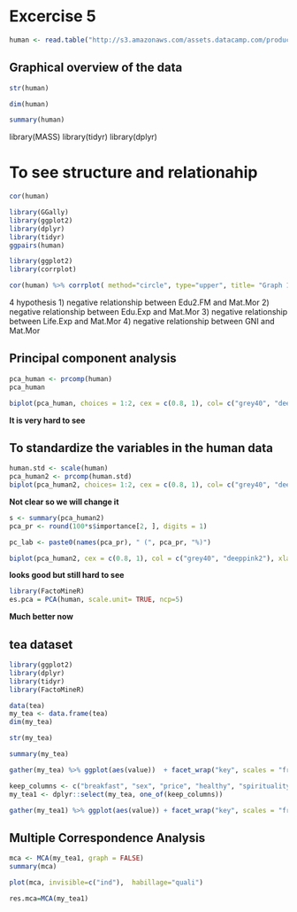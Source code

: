 # Excercise 5

```r
human <- read.table("http://s3.amazonaws.com/assets.datacamp.com/production/course_2218/datasets/human2.txt", sep  =",", header = T)
```

## Graphical overview of the data
```r
str(human)
```


```r
dim(human)
```

```r
summary(human)
```

library(MASS)
library(tidyr)
library(dplyr)


# To see structure and relationahip
```r
cor(human) 
```

```r
library(GGally)
library(ggplot2)
library(dplyr)
library(tidyr)
ggpairs(human)
```

```r
library(ggplot2)
library(corrplot)
```

```r
cor(human) %>% corrplot( method="circle", type="upper", title= "Graph 1. Correlations between variables in human data")
```


4 hypothesis
1) negative relationship between Edu2.FM and Mat.Mor
2) negative relationship between Edu.Exp and Mat.Mor
3) negative relationship between Life.Exp and Mat.Mor
4) negative relationship between GNI and Mat.Mor

## Principal component analysis


```r
pca_human <- prcomp(human)
pca_human
```
 
```r
biplot(pca_human, choices = 1:2, cex = c(0.8, 1), col= c("grey40", "deeppink2"), main = "Grpagh 2. PCA with human data, unscaled")
```

**It is very hard to see**


## To standardize the variables in the human data

```r
human.std <- scale(human)
pca_human2 <- prcomp(human.std)
biplot(pca_human2, choices= 1:2, cex = c(0.8, 1), col= c("grey40", "deeppink2"), main="Graph 3. PCA with human data, scaled")
```

**Not clear so we will change it**


```r
s <- summary(pca_human2)
pca_pr <- round(100*s$importance[2, ], digits = 1)
```

```r
pc_lab <- paste0(names(pca_pr), " (", pca_pr, "%)")
```

```r
biplot(pca_human2, cex = c(0.8, 1), col = c("grey40", "deeppink2"), xlab = pc_lab[1], ylab = pc_lab[2], main="Graph 4. PCA with human data, scaled, %")
```


**looks good but still hard to see**


```r
library(FactoMineR)
es.pca = PCA(human, scale.unit= TRUE, ncp=5)
```

**Much better now**

## tea dataset

```r
library(ggplot2)
library(dplyr)
library(tidyr)
library(FactoMineR)
```
```r
data(tea)
my_tea <- data.frame(tea)
dim(my_tea)
```

```r
str(my_tea)
```

```r
summary(my_tea)
```


```r
gather(my_tea) %>% ggplot(aes(value))  + facet_wrap("key", scales = "free") + geom_bar() + theme(axis.text.x = element_text(angle = 45, hjust = 1, size = 8))
```
```r
keep_columns <- c("breakfast", "sex", "price", "healthy", "spirituality", "friends", "Tea", "tearoom")
my_tea1 <- dplyr::select(my_tea, one_of(keep_columns))

gather(my_tea1) %>% ggplot(aes(value)) + facet_wrap("key", scales = "free") + geom_bar() + theme(axis.text.x = element_text(angle = 45, hjust = 1, size = 8))
```

## Multiple Correspondence Analysis

```r
mca <- MCA(my_tea1, graph = FALSE)
summary(mca)
```

```r
plot(mca, invisible=c("ind"),  habillage="quali")
```

```r
res.mca=MCA(my_tea1)
```
